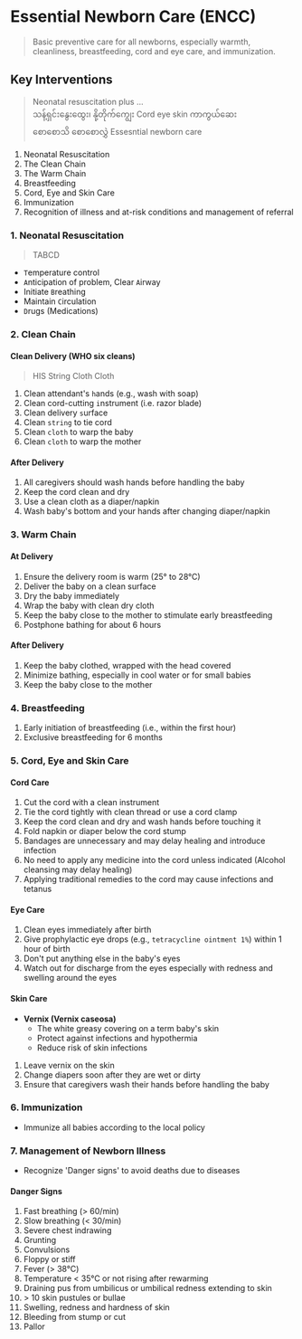 # Essential Newborn Care (ENCC)

> Basic preventive care for all newborns, especially warmth, cleanliness, breastfeeding, cord and eye care, and immunization.

## Key Interventions

> Neonatal resuscitation plus ...<br/>သန့်ရှင်းနွေးထွေး၊ နို့တိုက်ကျွေး Cord eye skin ကာကွယ်ဆေး<br/>စောစောသိ စောစောလွှဲ Essesntial newborn care

1. Neonatal Resuscitation
1. The Clean Chain
1. The Warm Chain
1. Breastfeeding
1. Cord, Eye and Skin Care
1. Immunization
1. Recognition of illness and at-risk conditions and management of referral

### 1. Neonatal Resuscitation

> TABCD

- `T`emperature control
- `A`nticipation of problem, Clear `A`irway
- Initiate `B`reathing
- Maintain `C`irculation
- `D`rugs (Medications)

### 2. Clean Chain

#### Clean Delivery (WHO six cleans)

> HIS String Cloth Cloth

1. Clean attendant's `h`ands (e.g., wash with soap)
1. Clean cord-cutting `i`nstrument (i.e. razor blade)
1. Clean delivery `s`urface
1. Clean `string` to tie cord
1. Clean `cloth` to warp the baby
1. Clean `cloth` to warp the mother

#### After Delivery

1. All caregivers should wash hands before handling the baby
1. Keep the cord clean and dry
1. Use a clean cloth as a diaper/napkin
1. Wash baby's bottom and your hands after changing diaper/napkin

### 3. Warm Chain

#### At Delivery

1. Ensure the delivery room is warm (25° to 28°C)
1. Deliver the baby on a clean surface
1. Dry the baby immediately
1. Wrap the baby with clean dry cloth
1. Keep the baby close to the mother to stimulate early breastfeeding
1. Postphone bathing for about 6 hours

#### After Delivery

1. Keep the baby clothed, wrapped with the head covered
1. Minimize bathing, especially in cool water or for small babies
1. Keep the baby close to the mother

### 4. Breastfeeding

1. Early initiation of breastfeeding (i.e., within the first hour)
1. Exclusive breastfeeding for 6 months

### 5. Cord, Eye and Skin Care

#### Cord Care

1. Cut the cord with a clean instrument
1. Tie the cord tightly with clean thread or use a cord clamp
1. Keep the cord clean and dry and wash hands before touching it
1. Fold napkin or diaper below the cord stump
1. Bandages are unnecessary and may delay healing and introduce infection
1. No need to apply any medicine into the cord unless indicated (Alcohol cleansing may delay healing)
1. Applying traditional remedies to the cord may cause infections and tetanus

#### Eye Care

1. Clean eyes immediately after birth
1. Give prophylactic eye drops (e.g., `tetracycline ointment 1%`) within 1 hour of birth
1. Don't put anything else in the baby's eyes
1. Watch out for discharge from the eyes especially with redness and swelling around the eyes

#### Skin Care

- **Vernix (Vernix caseosa)**
  - The white greasy covering on a term baby's skin
  - Protect against infections and hypothermia
  - Reduce risk of skin infections

1. Leave vernix on the skin
1. Change diapers soon after they are wet or dirty
1. Ensure that caregivers wash their hands before handling the baby

### 6. Immunization

- Immunize all babies according to the local policy

### 7. Management of Newborn Illness

- Recognize 'Danger signs' to avoid deaths due to diseases

#### Danger Signs

1. Fast breathing (> 60/min)
1. Slow breathing (< 30/min)
1. Severe chest indrawing
1. Grunting
1. Convulsions
1. Floppy or stiff
1. Fever (> 38°C)
1. Temperature < 35°C or not rising after rewarming
1. Draining pus from umbilicus or umbilical redness extending to skin
1. \> 10 skin pustules or bullae
1. Swelling, redness and hardness of skin
1. Bleeding from stump or cut
1. Pallor

